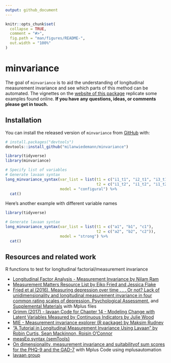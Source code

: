 ```yaml
---
output: github_document
---
```


<!-- README.md is generated from README.Rmd. Please edit that file -->

```r
knitr::opts_chunk$set(
  collapse = TRUE,
  comment = "#>",
  fig.path = "man/figures/README-",
  out.width = "100%"
)
```

# minvariance

<!-- badges: start -->
<!-- badges: end -->
The goal of `minvariance` is to aid the understanding of longitudinal measurement invariance and see which parts of this method can be automated. 
The vignettes on the [website of this package](https://milanwiedemann.github.io/minvariance/) replicate some examples found online. 
**If you have any questions, ideas, or comments please get in touch.**

## Installation

You can install the released version of `minvariance` from [GitHub](https://github.com/) with:

``` r
# install.packages("devtools")
devtools::install_github("milanwiedemann/minvariance")
```

```r
library(tidyverse)
library(minvariance)

# Specify list of variables 
# Generate lavaan syntax
long_minvariance_syntax(var_list = list(t1 = c("i1_t1", "i2_t1", "i3_t1"), 
                                        t2 = c("i1_t2", "i1_t2", "i1_t2")), 
                        model = "configural") %>% 
  cat()
```

Here's another example with different variable names

```r
library(tidyverse)

# Generate lavaan syntax
long_minvariance_syntax(var_list = list(t1 = c("a1", "b1", "c1"), 
                                        t2 = c("a2", "b2", "c2")), 
                        model = "strong") %>% 
  cat()

```



## Resources and related work 

R functions to test for longitudinal factorial/measurement invariance 

- [Longitudinal Factor Analysis - Measurement Invariance by Nilam Ram](https://quantdev.ssri.psu.edu/tutorials/intro-basics-longitudinal-measurement-invariance)
- [Measurement Matters Resource List by Eiko Fried and Jessica Flake](https://docs.google.com/document/d/11jyoXtO0m2lUywpC04KjLvI5QcBUY4YtwEvw6cg2cMs)
- [Fried et al (2016). Measuring depression over time . . . Or not? Lack of unidimensionality and longitudinal measurement invariance in four common rating scales of depression. Psychological Assessment.](https://doi.org/10.1037/pas0000275) and [Supplemental Materials](http://supp.apa.org/psycarticles/supplemental/pas0000275/supplementary_materials.zip) with Mplus files
- [Grimm (2017) - lavaan Code for Chapter 14 - Modeling Change with Latent Variables Measured by Continuous Indicators by Julie Wood](https://quantdev.ssri.psu.edu/tutorials/growth-modeling-chapter-14-modeling-change-latent-variables-measured-continuous-indicators)
- [MIE - Measurement invariance explorer (R package) by Maksim Rudnev](https://github.com/MaksimRudnev/MIE.package)
- ["A Tutorial in Longitudinal Measurement Invariance Using Lavaan" by Robin Curtis, Sean Mackinnon, Roisin O'Connor](https://psyarxiv.com/tkzrb/)
- [measEq.syntax {semTools}](https://www.rdocumentation.org/packages/semTools/versions/0.5-2/topics/measEq.syntax)
- [On dimensionality, measurement invariance and suitabilityof sum scores for the PHQ-9 and the GAD-7](https://osf.io/arufy/) with Mplus Code using mplusautomation
- [lavaan group](https://groups.google.com/forum/#!topic/lavaan/nfdatPgLLhc)

